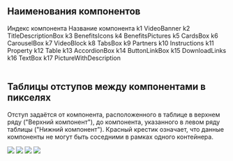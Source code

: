 
## Наименования компонентов

<Table>
    <TableRow head>
        <TableCell>
            Индекс компонента
        </TableCell>
        <TableCell>
            Название компонента
        </TableCell>
    </TableRow>
    <TableRow>
        <TableCell>k1</TableCell>
        <TableCell>VideoBanner</TableCell>
    </TableRow>
    <TableRow>
        <TableCell>k2</TableCell>
        <TableCell>TitleDescriptionBox</TableCell>
    </TableRow>
    <TableRow>
        <TableCell>k3</TableCell>
        <TableCell>BenefitsIcons</TableCell>
    </TableRow>
    <TableRow>
        <TableCell>k4</TableCell>
        <TableCell>BenefitsPictures</TableCell>
    </TableRow>
    <TableRow>
        <TableCell>k5</TableCell>
        <TableCell>CardsBox</TableCell>
    </TableRow>
    <TableRow>
        <TableCell>k6</TableCell>
        <TableCell>CarouselBox</TableCell>
    </TableRow>
    <TableRow>
        <TableCell>k7</TableCell>
        <TableCell>VideoBlock</TableCell>
    </TableRow>
    <TableRow>
        <TableCell>k8</TableCell>
        <TableCell>TabsBox</TableCell>
    </TableRow>
    <TableRow>
        <TableCell>k9</TableCell>
        <TableCell>Partners</TableCell>
    </TableRow>
    <TableRow>
        <TableCell>k10</TableCell>
        <TableCell>Instructions</TableCell>
    </TableRow>
    <TableRow>
        <TableCell>k11</TableCell>
        <TableCell>Property</TableCell>
    </TableRow>
    <TableRow>
        <TableCell>k12</TableCell>
        <TableCell>Table</TableCell>
    </TableRow>
    <TableRow>
        <TableCell>k13</TableCell>
        <TableCell>AccordionBox</TableCell>
    </TableRow>
    <TableRow>
        <TableCell>k14</TableCell>
        <TableCell>ButtonLinkBox</TableCell>
    </TableRow>
    <TableRow>
        <TableCell>k15</TableCell>
        <TableCell>DownloadLinks</TableCell>
    </TableRow>
    <TableRow>
        <TableCell>k16</TableCell>
        <TableCell>TextBox</TableCell>
    </TableRow>
    <TableRow>
        <TableCell>k17</TableCell>
        <TableCell>PictureWithDescription</TableCell>
    </TableRow>
</Table>

## Таблицы отступов между компонентами в пикселях

Отступ задаётся от компонента, расположенного в таблице в верхнем ряду ("Верхний компонент"), до компонента,
указанного в левом ряду таблицы ("Нижний компонент").
Красный крестик означает, что данные компоненты не могут быть соседними в рамках одного контейнера.

<Grid guttersLeft='large' guttersBottom='large' hAlign='around'>
    <GridColumn all="12" wide="5">
        <img style={{ maxWidth: '100%' }} src={gaps_320} />
    </GridColumn>
    <GridColumn all="12" wide="5">
        <img style={{ maxWidth: '100%' }} src={gaps_768} />
    </GridColumn>
    <GridColumn all="12" wide="5">
        <img style={{ maxWidth: '100%' }} src={gaps_1024} />
    </GridColumn>
    <GridColumn all="12" wide="5">
        <img style={{ maxWidth: '100%' }} src={gaps_1280} />
    </GridColumn>
</Grid>




